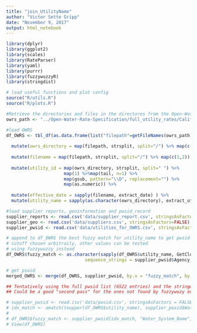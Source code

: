 ```yaml
---
title: "join_UtilityName"
author: "Victor Sette Gripp"
date: "November 9, 2017"
output: html_notebook
---
```


```r
library(dplyr)
library(ggplot2)
library(scales)
library(RateParser)
library(yaml)
library(purrr)
library(fuzzywuzzyR)
library(stringdist)
```

```r

# load useful functions and plot config
source("R/utils.R")
source("R/plots.R")

#Retrieve the directories and files in the directores from the Open-Water-Specification-File directory
owrs_path <- "../Open-Water-Rate-Specification/full_utility_rates/California";

#load OWRS
df_OWRS <- tbl_df(as.data.frame(list("filepath"=getFileNames(owrs_path)), stringsAsFactors=FALSE)) %>% 
  
  mutate(owrs_directory = map(filepath, strsplit, split="/") %>% map(c(1,1))) %>%
  
  mutate(filename = map(filepath, strsplit, split="/") %>% map(c(1,2))) %>%
  
  mutate(utility_id = map(owrs_directory, strsplit, split=" ") %>%  
                      map(1) %>%map(tail, n=1) %>%
                      map(gsub, pattern="\\D", replacement="") %>%
                      map(as.numeric)) %>%
  
  mutate(effective_date = sapply(filename, extract_date) ) %>% 
  mutate(utility_name = sapply(as.character(owrs_directory), extract_utility_name) )

```


```r
#load supplier reports, geoinformation and pwsid_record
supplier_reports <- read.csv('data/supplier_report.csv', stringsAsFactors=FALSE)
supplier_geo <- read.csv('data/suppliers.csv', stringsAsFactors=FALSE)
supplier_pwsid <- read.csv('data/utilities_for_OWRS.csv', stringsAsFactors = FALSE)

# append to df_OWRS the best fuzzy match for utility_name to get pwsid
# cutoff chosen arbitraily, other values can be tested
# using fuzzywuzzy instead
df_OWRS$fuzzy_match <- as.character(sapply(df_OWRS$utility_name, GetCloseMatches,
                              sequence_strings = supplier_pwsid$Agency_Name, n=1L, cutoff = 0.85))

# get pswid
merged_OWRS <- merge(df_OWRS, supplier_pwsid, by.x = "fuzzy_match", by.y = "Agency_Name", all.x=TRUE, all.y=FALSE)
```



```r
## Tentatively using the full pwsid list (6522 entries) and the stringdist library (other distance metrics) to match the ## utility names
## Could be a good "second pass" for the ones not found by fuzzywuzy over the smaller pwsid list

# supplier_pwsid <- read.csv('data/pwsid.csv', stringsAsFactors = FALSE)
# idx_match <- amatch(toupper(df_OWRS$utility_name), supplier_pwsid$Water_System_Name, matchNA=FALSE, method='cosine', maxDist = 0.05)
# 
# df_OWRS$fuzzy_match <- supplier_pwsid[idx_match, "Water_System_Name"]
# View(df_OWRS)
```




